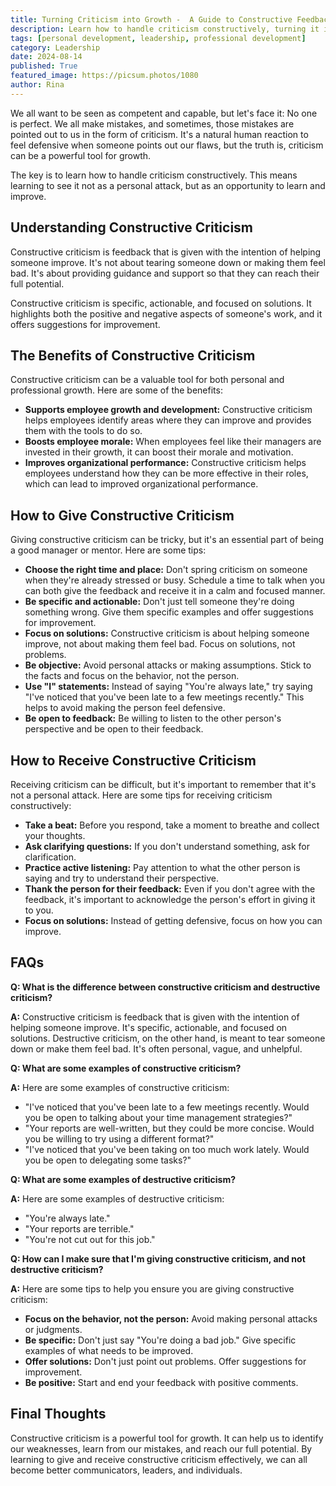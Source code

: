 ```yaml
---
title: Turning Criticism into Growth -  A Guide to Constructive Feedback
description: Learn how to handle criticism constructively, turning it into an opportunity for growth. This guide covers the benefits of constructive criticism, how to give it effectively, and how to receive it with grace.
tags: [personal development, leadership, professional development]
category: Leadership
date: 2024-08-14
published: True
featured_image: https://picsum.photos/1080
author: Rina
---
```



We all want to be seen as competent and capable, but let's face it: No one is perfect. We all make mistakes, and sometimes, those mistakes are pointed out to us in the form of criticism.  It's a natural human reaction to feel defensive when someone points out our flaws, but the truth is, criticism can be a powerful tool for growth.

The key is to learn how to handle criticism constructively.  This means learning to see it not as a personal attack, but as an opportunity to learn and improve.

##  Understanding Constructive Criticism

Constructive criticism is feedback that is given with the intention of helping someone improve. It's not about tearing someone down or making them feel bad. It's about providing guidance and support so that they can reach their full potential.

Constructive criticism is specific, actionable, and focused on solutions. It highlights both the positive and negative aspects of someone's work, and it offers suggestions for improvement.

##  The Benefits of Constructive Criticism

Constructive criticism can be a valuable tool for both personal and professional growth. Here are some of the benefits:

* **Supports employee growth and development:**  Constructive criticism helps employees identify areas where they can improve and provides them with the tools to do so.
* **Boosts employee morale:**  When employees feel like their managers are invested in their growth, it can boost their morale and motivation.
* **Improves organizational performance:**  Constructive criticism helps employees understand how they can be more effective in their roles, which can lead to improved organizational performance.

##  How to Give Constructive Criticism

Giving constructive criticism can be tricky, but it's an essential part of being a good manager or mentor. Here are some tips:

* **Choose the right time and place:**  Don't spring criticism on someone when they're already stressed or busy.  Schedule a time to talk when you can both give the feedback and receive it in a calm and focused manner.
* **Be specific and actionable:**  Don't just tell someone they're doing something wrong.  Give them specific examples and offer suggestions for improvement.
* **Focus on solutions:**  Constructive criticism is about helping someone improve, not about making them feel bad.  Focus on solutions, not problems.
* **Be objective:**  Avoid personal attacks or making assumptions.  Stick to the facts and focus on the behavior, not the person.
* **Use "I" statements:**  Instead of saying "You're always late," try saying "I've noticed that you've been late to a few meetings recently." This helps to avoid making the person feel defensive.
* **Be open to feedback:**  Be willing to listen to the other person's perspective and be open to their feedback.

##  How to Receive Constructive Criticism

Receiving criticism can be difficult, but it's important to remember that it's not a personal attack. Here are some tips for receiving criticism constructively:

* **Take a beat:**  Before you respond, take a moment to breathe and collect your thoughts.
* **Ask clarifying questions:**  If you don't understand something, ask for clarification.
* **Practice active listening:**  Pay attention to what the other person is saying and try to understand their perspective.
* **Thank the person for their feedback:**  Even if you don't agree with the feedback, it's important to acknowledge the person's effort in giving it to you.
* **Focus on solutions:**  Instead of getting defensive, focus on how you can improve.

##  FAQs

**Q: What is the difference between constructive criticism and destructive criticism?**

**A:** Constructive criticism is feedback that is given with the intention of helping someone improve. It's specific, actionable, and focused on solutions. Destructive criticism, on the other hand, is meant to tear someone down or make them feel bad. It's often personal, vague, and unhelpful.

**Q: What are some examples of constructive criticism?**

**A:** Here are some examples of constructive criticism:

* "I've noticed that you've been late to a few meetings recently.  Would you be open to talking about your time management strategies?"
* "Your reports are well-written, but they could be more concise.  Would you be willing to try using a different format?"
* "I've noticed that you've been taking on too much work lately.  Would you be open to delegating some tasks?"

**Q: What are some examples of destructive criticism?**

**A:** Here are some examples of destructive criticism:

* "You're always late."
* "Your reports are terrible."
* "You're not cut out for this job."

**Q: How can I make sure that I'm giving constructive criticism, and not destructive criticism?**

**A:**  Here are some tips to help you ensure you are giving constructive criticism:

* **Focus on the behavior, not the person:**  Avoid making personal attacks or judgments.
* **Be specific:**  Don't just say "You're doing a bad job."  Give specific examples of what needs to be improved.
* **Offer solutions:**  Don't just point out problems.  Offer suggestions for improvement.
* **Be positive:**  Start and end your feedback with positive comments.

##  Final Thoughts

Constructive criticism is a powerful tool for growth.  It can help us to identify our weaknesses, learn from our mistakes, and reach our full potential.  By learning to give and receive constructive criticism effectively, we can all become better communicators, leaders, and individuals.

